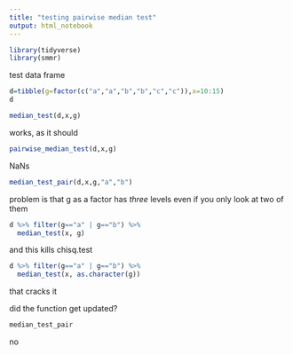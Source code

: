 ```yaml
---
title: "testing pairwise median test"
output: html_notebook
---
```


```r
library(tidyverse)
library(smmr)
```


test data frame

```r
d=tibble(g=factor(c("a","a","b","b","c","c")),x=10:15)
d
```

```r
median_test(d,x,g)
```

works, as it should

```r
pairwise_median_test(d,x,g)
```

NaNs

```r
median_test_pair(d,x,g,"a","b")
```

problem is that g as a factor has *three* levels even if you only look at two of them

```r
d %>% filter(g=="a" | g=="b") %>% 
  median_test(x, g) 
```

and this kills chisq.test

```r
d %>% filter(g=="a" | g=="b") %>% 
  median_test(x, as.character(g)) 

```

that cracks it

did the function get updated?

```r
median_test_pair
```

no